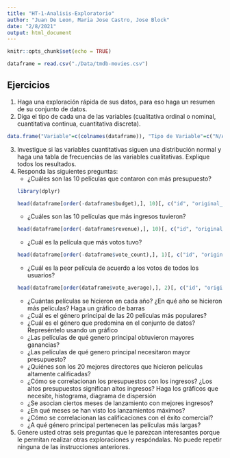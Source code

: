 ```yaml
---
title: "HT-1-Analisis-Exploratorio"
author: "Juan De Leon, Maria Jose Castro, Jose Block"
date: "2/8/2021"
output: html_document
---
```


```r
knitr::opts_chunk$set(echo = TRUE)
```

```r
dataframe = read.csv("./Data/tmdb-movies.csv")
```

## Ejercicios

1. Haga una exploración rápida de sus datos, para eso haga un resumen de su conjunto de datos.
2. Diga el tipo de cada una de las variables (cualitativa ordinal o nominal, cuantitativa continua, cuantitativa discreta).
```r
data.frame("Variable"=c(colnames(dataframe)), "Tipo de Variable"=c("N/A", "N/A", "Cuantitativa Continua", "Cuantitativa Discreta", "Cuantitativa Discreta", "Cualitativa Nominal", "Cualitativa Nominal", "Cualitativa Nominal", "Cualitativa Nominal", "Cualitativa Nominal", "Cualitativa Nominal", "Cualitativa Nominal", "Cuantitativa Discreta", "Cualitativa Nominal", "Cualitativa Nominal", "Cuantitativa Discreta", "Cuantitativa Discreta", "Cuantitativa Continua", "Cuantitativa Discreta", "Cuantitativa Continua", "Cuantitativa Continua"))
```
3. Investigue si las variables cuantitativas siguen una distribución normal y haga una tabla de frecuencias de las variables cualitativas. Explique todos los resultados.
4. Responda las siguientes preguntas:
    - ¿Cuáles son las 10 películas que contaron con más presupuesto?
    ```r
    library(dplyr)
    ```
    ```r
    head(dataframe[order(-dataframe$budget),], 10)[, c("id", "original_title", "budget"), drop=FALSE]
    ```
    - ¿Cuáles son las 10 películas que más ingresos tuvieron?
    ```r
    head(dataframe[order(-dataframe$revenue),], 10)[, c("id", "original_title", "revenue"), drop=FALSE]
    ```
    - ¿Cuál es la película que más votos tuvo?
    ```r
    head(dataframe[order(-dataframe$vote_count),], 1)[, c("id", "original_title", "vote_count"), drop=FALSE]
    ```
    - ¿Cuál es la peor película de acuerdo a los votos de todos los usuarios?
    ```r
    head(dataframe[order(dataframe$vote_average),], 2)[, c("id", "original_title", "vote_average"), drop=FALSE]
    ```
    - ¿Cuántas películas se hicieron en cada año? ¿En qué año se hicieron más películas? Haga un gráfico de barras
    - ¿Cuál es el género principal de las 20 películas más populares?
    - ¿Cuál es el género que predomina en el conjunto de datos? Represéntelo usando un gráfico
    - ¿Las películas de qué genero principal obtuvieron mayores ganancias?
    - ¿Las películas de qué genero principal necesitaron mayor presupuesto?
    - ¿Quiénes son los 20 mejores directores que hicieron películas altamente calificadas?
    - ¿Cómo se correlacionan los presupuestos con los ingresos? ¿Los altos presupuestos significan altos ingresos? Haga los gráficos que necesite, histograma, diagrama de dispersión
    - ¿Se asocian ciertos meses de lanzamiento con mejores ingresos?
    - ¿En qué meses se han visto los lanzamientos máximos?
    - ¿Cómo se correlacionan las calificaciones con el éxito comercial?
    - ¿A qué género principal pertenecen las películas más largas?
5. Genere usted otras seis preguntas que le parezcan interesantes porque le permitan realizar otras exploraciones y respóndalas. No puede repetir ninguna de las instrucciones anteriores.
    